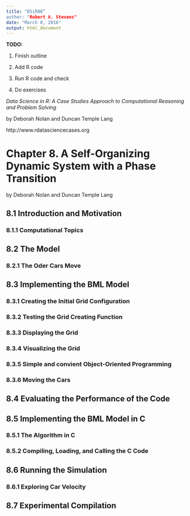 ```yaml
---
title: "DSiR08”
author: "Robert A. Stevens"
date: "March 8, 2016"
output: html_document
---
```


**TODO:**

1. Finish outline

2. Add R code

3. Run R code and check

4. Do exercises

*Data Science in R: A Case Studies Approach to Computational Reasoning and Problem Solving*

by Deborah Nolan and Duncan Temple Lang

http://www.rdatasciencecases.org

# Chapter 8. A Self-Organizing Dynamic System with a Phase Transition 

by Deborah Nolan and Duncan Temple Lang

## 8.1 Introduction and Motivation

### 8.1.1 Computational Topics

## 8.2 The Model

### 8.2.1 The Oder Cars Move

## 8.3 Implementing the BML Model

### 8.3.1 Creating the Initial Grid Configuration

### 8.3.2 Testing the Grid Creating Function

### 8.3.3 Displaying the Grid

### 8.3.4 Visualizing the Grid

### 8.3.5 Simple and convient Object-Oriented Programming

### 8.3.6 Moving the Cars

## 8.4 Evaluating the Performance of the Code

## 8.5 Implementing the BML Model in C

### 8.5.1 The Algorithm in C

### 8.5.2 Compiling, Loading, and Calling the C Code

## 8.6 Running the Simulation

### 8.6.1 Exploring Car Velocity

## 8.7 Experimental Compilation
